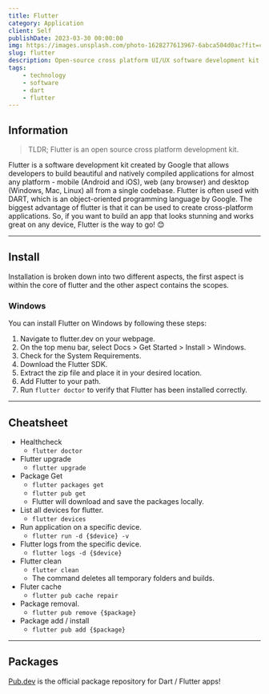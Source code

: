 ```yaml
---
title: Flutter
category: Application
client: Self
publishDate: 2023-03-30 00:00:00
img: https://images.unsplash.com/photo-1628277613967-6abca504d0ac?fit=crop&w=1400&h=700&q=75
slug: flutter
description: Open-source cross platform UI/UX software development kit based upon Dart and created by Google.
tags:
    - technology
    - software
    - dart
    - flutter
---
```


## Information

> TLDR; Flutter is an open source cross platform development kit.

Flutter is a software development kit created by Google that allows developers to build beautiful and natively compiled applications for almost any platform - mobile (Android and iOS), web (any browser) and desktop (Windows, Mac, Linux) all from a single codebase.
Flutter is often used with DART, which is an object-oriented programming language by Google.
The biggest advantage of flutter is that it can be used to create cross-platform applications.
So, if you want to build an app that looks stunning and works great on any device, Flutter is the way to go! 😊

---

## Install

Installation is broken down into two different aspects, the first aspect is within the core of flutter and the other aspect contains the scopes.

### Windows

You can install Flutter on Windows by following these steps:

1. Navigate to flutter.dev on your webpage.
2. On the top menu bar, select Docs > Get Started > Install > Windows.
3. Check for the System Requirements.
4. Download the Flutter SDK.
5. Extract the zip file and place it in your desired location.
6. Add Flutter to your path.
7. Run `flutter doctor` to verify that Flutter has been installed correctly.

---

## Cheatsheet

-   Healthcheck
    -   `flutter doctor`
-   Flutter upgrade
    -   `flutter upgrade`
-   Package Get
    -   `flutter packages get`
    -   `flutter pub get`
    -   Flutter will download and save the packages locally.
-   List all devices for flutter.
    -   `flutter devices`
-   Run application on a specific device.
    -   `flutter run -d {$device} -v`
-   Flutter logs from the specific device.
    -   `flutter logs -d {$device}`
-   Flutter clean
    -   `flutter clean`
    -   The command deletes all temporary folders and builds.
-   Fluter cache
    -   `flutter pub cache repair`
-   Package removal.
    -   `flutter pub remove {$package}`
-   Package add / install
    -   `flutter pub add {$package}`

---

## Packages

[Pub.dev](https://pub.dev) is the official package repository for Dart / Flutter apps!